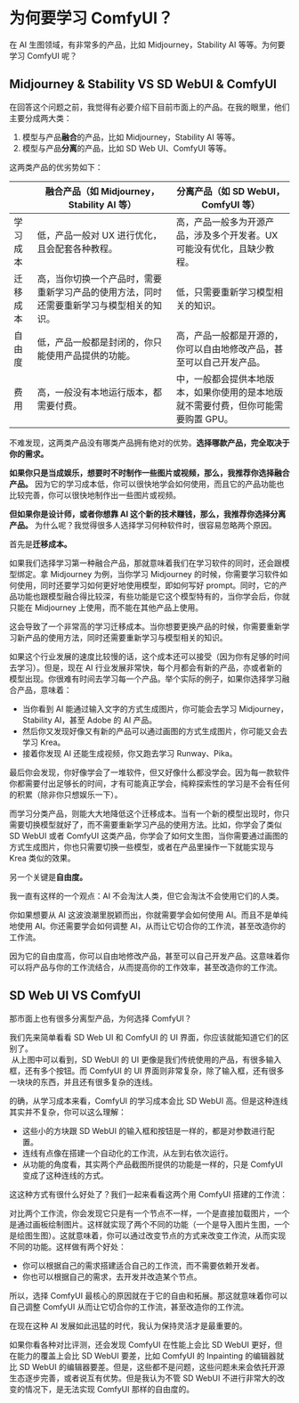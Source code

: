 
# 为何要学习 ComfyUI？

在 AI 生图领域，有非常多的产品，比如 Midjourney，Stability AI 等等。为何要学习 ComfyUI 呢？

## Midjourney & Stability VS SD WebUI & ComfyUI

在回答这个问题之前，我觉得有必要介绍下目前市面上的产品。在我的眼里，他们主要分成两大类：
1. 模型与产品**融合**的产品，比如 Midjourney，Stability AI 等等。
2. 模型与产品**分离**的产品，比如 SD Web UI、ComfyUI 等等。

这两类产品的优劣势如下：

|               | 融合产品（如 Midjourney，Stability AI 等）                                       |  分离产品（如 SD WebUI，ComfyUI 等）                                             |                                                               
|---------------|-------------------------------------------------------------------------------|--------------------------------------------------------------------------------|
| 学习成本       | 低，产品一般对 UX 进行优化，且会配套各种教程。                                       | 高，产品一般多为开源产品，涉及多个开发者。UX 可能没有优化，且缺少教程。                    |
| 迁移成本       | 高，当你切换一个产品时，需要重新学习产品的使用方法，同时还需要重新学习与模型相关的知识。     | 低，只需要重新学习模型相关的知识。                                                   |
| 自由度        | 低，产品一般都是封闭的，你只能使用产品提供的功能。                                     | 高，产品一般都是开源的，你可以自由地修改产品，甚至可以自己开发产品。                       |
| 费用          | 高，一般没有本地运行版本，都需要付费。                                               | 中，一般都会提供本地版本，如果你使用的是本地版就不需要付费，但你可能需要购置 GPU。          |

不难发现，这两类产品没有哪类产品拥有绝对的优势。**选择哪款产品，完全取决于你的需求。**

**如果你只是当成娱乐，想要时不时制作一些图片或视频，那么，我推荐你选择融合产品。** 因为它的学习成本低，你可以很快地学会如何使用，而且它的产品功能也比较完善，你可以很快地制作出一些图片或视频。

**但如果你是设计师，或者你想靠 AI 这个新的技术赚钱，那么，我推荐你选择分离产品。** 为什么呢？我觉得很多人选择学习何种软件时，很容易忽略两个原因。

首先是**迁移成本。**

如果我们选择学习第一种融合产品，那就意味着我们在学习软件的同时，还会跟模型绑定。拿 Midjourney 为例，当你学习 Midjourney 的时候，你需要学习软件如何使用，同时还要学习如何更好地使用模型，即如何写好 prompt。同时，它的产品功能也跟模型融合得比较深，有些功能是它这个模型特有的，当你学会后，你就只能在 Midjourney 上使用，而不能在其他产品上使用。

这会导致了一个非常高的学习迁移成本。当你想要更换产品的时候，你需要重新学习新产品的使用方法，同时还需要重新学习与模型相关的知识。

如果这个行业发展的速度比较慢的话，这个成本还可以接受（因为你有足够的时间去学习）。但是，现在 AI 行业发展非常快，每个月都会有新的产品，亦或者新的模型出现。你很难有时间去学习每一个产品。举个实际的例子，如果你选择学习融合产品，意味着：
* 当你看到 AI 能通过输入文字的方式生成图片，你可能会去学习 Midjourney，Stability AI，甚至 Adobe 的 AI 产品。
* 然后你又发现好像又有新的产品可以通过画图的方式生成图片，你可能又会去学习 Krea。
* 接着你发现 AI 还能生成视频，你又跑去学习 Runway、Pika。

最后你会发现，你好像学会了一堆软件，但又好像什么都没学会。因为每一款软件你都需要付出足够长的时间，才有可能真正学会，纯粹探索性的学习是不会有任何的积累（除非你只想娱乐一下）。

而学习分类产品，则能大大地降低这个迁移成本。当有一个新的模型出现时，你只需要切换模型就好了，而不需要重新学习产品的使用方法。比如，你学会了类似 SD WebUI 或者 ComfyUI 这类产品，你学会了如何文生图，当你需要通过画图的方式生成图片，你也只需要切换一些模型，或者在产品里操作一下就能实现与 Krea 类似的效果。

另一个关键是**自由度。**

我一直有这样的一个观点：AI 不会淘汰人类，但它会淘汰不会使用它们的人类。

你如果想要从 AI 这波浪潮里脱颖而出，你就需要学会如何使用 AI。而且不是单纯地使用 AI。你还需要学会如何调整 AI，从而让它切合你的工作流，甚至改造你的工作流。

因为它的自由度高，你可以自由地修改产品，甚至可以自己开发产品。这意味着你可以将产品与你的工作流结合，从而提高你的工作效率，甚至改造你的工作流。

<Subscribe />

## SD Web UI VS ComfyUI

那市面上也有很多分离型产品，为何选择 ComfyUI？

我们先来简单看看 SD Web UI 和 ComfyUI 的 UI 界面，你应该就能知道它们的区别了。
<br/>
<PhotoProvider>
  <PhotoView src="/introduction/001.png">
    <img src="/introduction/001.png" alt="" />
  </PhotoView>
</PhotoProvider>
从上图中可以看到，SD WebUI 的 UI 更像是我们传统使用的产品，有很多输入框，还有多个按钮。而 ComfyUI 的 UI 界面则非常复杂，除了输入框，还有很多一块块的东西，并且还有很多复杂的连线。

的确，从学习成本来看，ComfyUI 的学习成本会比 SD WebUI 高。但是这种连线其实并不复杂，你可以这么理解：

* 这些小的方块跟 SD WebUI 的输入框和按钮是一样的，都是对参数进行配置。
* 连线有点像在搭建一个自动化的工作流，从左到右依次运行。
* 从功能的角度看，其实两个产品截图所提供的功能是一样的，只是 ComfyUI 变成了这种连线的方式。

这这种方式有很什么好处了？我们一起来看看这两个用 ComfyUI 搭建的工作流：
<br/>
<PhotoProvider>
  <PhotoView src="/introduction/002.png">
    <img src="/introduction/002.png" alt="" />
  </PhotoView>
</PhotoProvider>

对比两个工作流，你会发现它只是有一个节点不一样，一个是直接加载图片，一个是通过画板绘制图片。这样就实现了两个不同的功能（一个是导入图片生图，一个是绘图生图）。这就意味着，你可以通过改变节点的方式来改变工作流，从而实现不同的功能。这样做有两个好处：

* 你可以根据自己的需求搭建适合自己的工作流，而不需要依赖开发者。
* 你也可以根据自己的需求，去开发并改造某个节点。

所以，选择 ComfyUI 最核心的原因就在于它的自由和拓展。那这就意味着你可以自己调整 ComfyUI 从而让它切合你的工作流，甚至改造你的工作流。

在现在这种 AI 发展如此迅猛的时代，我认为保持灵活才是最重要的。

<Callout emoji="💡">
  如果你看各种对比评测，还会发现 ComfyUI 在性能上会比 SD WebUI 更好，但在能力的覆盖上会比 SD WebUI 要差，比如 ComfyUI 的 Inpainting 的编辑器就比 SD WebUI 的编辑器要差。但是，这些都不是问题，这些问题未来会依托开源生态逐步完善，或者说互有优势。但是我认为不管 SD WebUI 不进行非常大的改变的情况下，是无法实现 ComfyUI 那样的自由度的。
</Callout>

<Subscribe />
